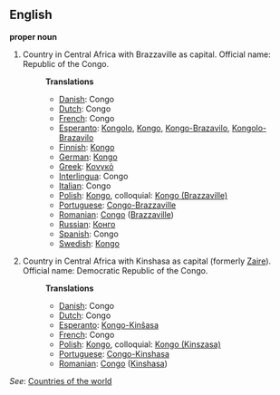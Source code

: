 ==English==

'''proper noun'''

# Country in Central Africa with Brazzaville as capital. Official name: Republic of the Congo.
#:'''Translations'''
#:*[[Danish]]: Congo
#:*[[Dutch]]: Congo
#:*[[French]]: Congo
#:*[[Esperanto]]: [[Kongolo]], [[Kongo]], [[Kongo-Brazavilo]], [[Kongolo-Brazavilo]]
#:*[[Finnish]]: [[Kongo]]
#:*[[German]]: [[Kongo]]
#:*[[Greek]]: [[Κονγκό]]
#:*[[Interlingua]]: Congo
#:*[[Italian]]: Congo
#:*[[Polish]]: [[Kongo]], colloquial: [[Kongo (Brazzaville)]]
#:*[[Portuguese]]: [[Congo-Brazzaville]]
#:*[[Romanian]]: [[Congo]] ([[Brazzaville]])
#:*[[Russian]]: [[Конго]]
#:*[[Spanish]]: Congo
#:*[[Swedish]]: [[Kongo]]
# Country in Central Africa with Kinshasa as capital (formerly [[Zaire]]). Official name: Democratic Republic of the Congo.
#:'''Translations'''
#:*[[Danish]]: Congo
#:*[[Dutch]]: Congo
#:*[[Esperanto]]: [[Kongo-Kinŝasa]]
#:*[[French]]: Congo
#:*[[Polish]]: [[Kongo]], colloquial: [[Kongo (Kinszasa)]]
#:*[[Portuguese]]: [[Congo-Kinshasa]]
#:*[[Romanian]]: [[Congo]] ([[Kinshasa]])

''See'': [[Countries of the world]]